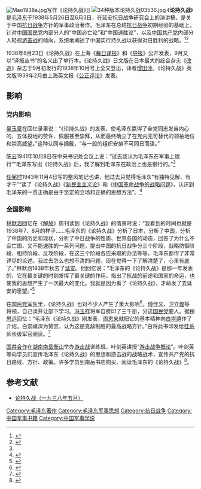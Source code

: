 [[File:Mao1938a.jpg|thumb]]写作《论持久战》]]
[[File:34种版本论持久战03536.jpg|thumb]]
《'''论持久战'''》是[[毛泽东|毛泽东]]于1938年5月26日至6月3日，在延安抗日战争研究会上的演讲稿，是关于中国[[抗日战争|抗日战争]]方针的军事政治著作。毛泽东在总结[[抗日战争|抗日战争]]初期经验的基础上，针对[[中国国民党|中国国民党]]内部分人的“中国必亡论”和“中国速胜论”，以及[[中国共产党|中国共产党]]内部分人轻视[[游击战|游击战]]的倾向，系统地阐述了中国实行持久战以获得对日胜利的战略。<ref>{{cite book zh|author=[[毛泽东|毛泽东]]|title=“论持久战”|series=[[毛泽东选集|毛泽东选集]](第二卷)|publisher=人民出版社|year=1991年|edition=第2版|pages=第404-438页}}</ref><ref>{{Cite web |url=http://www.china.org.cn/china/2015-11/16/content_37451161.htm |title=存档副本 |access-date=2021-01-05 |archive-date=2021-01-07 |archive-url=https://web.archive.org/web/20210107000740/http://www.china.org.cn/china/2015-11/16/content_37451161.htm |dead-url=no }}</ref>

1938年8月23日《论持久战》在上海《[[每日译报|每日译报]]》和《[[导报|导报]]》公开发表，9月又以“译报丛书”的名义出了单行本。《论持久战》日文版在日本最大的综合杂志《[[改造|改造]]》杂志于9月初发行的1938年10月号上全文登出，译者[[增田涉|增田涉]]。《论持久战》英文版1939年2月由上海英文报《[[公正评论|公正评论]]》发表。
==影响==
===党内影响===
[[吴玉章|吴玉章]]在回忆录里说：“《论持久战》的发表，使毛泽东赢得了全党同志发自内心的、五体投地的赞许、佩服甚至崇拜，从而最终确立了在党内无可替代的领袖地位和崇高威望。”这种认同与拥戴，“与一般的组织安排不可同日而语。”

[[陈云|陈云]]1941年10月8日在中央书记处会议上说：“过去我认为毛泽东在军事上很行”“毛泽东写出《论持久战》后，我了解到毛泽东在政治上也是很行的。”<ref name="dushu"/>

[[任弼时|任弼时]]1943年11月4日写的整风笔记也讲，他过去只觉得毛泽东“有独特见解、有才干”“读了《论持久战》《[[新民主主义论|新民主主义论]]》和《[[中国革命战争的战略问题|中国革命战争的战略问题]]》，认识到毛泽东的一贯正确是由于坚定的立场和正确的思想方法”。<ref name="dushu">{{Cite web |url=http://dangshi.people.com.cn/n/2015/0908/c85037-27554297.html |title=陈晋：“毛泽东与他生命中的‘二十七个书目’”，来源：人民网－人民日报，2015年09月08日 |access-date=2021年1月30日 |archive-date=2018年11月7日 |archive-url=https://web.archive.org/web/20181107073703/http://dangshi.people.com.cn/n/2015/0908/c85037-27554297.html |dead-url=no }}</ref>

===全国影响===
[[林默涵|林默涵]]回忆在《[[解放日报|解放]]》周刊读到《论持久战》的情景时说：“我看到的时间也就是1938年7、8月的样子……毛泽东的《论持久战》分析了日本，分析了中国，分析了中国的历史和现状，分析了中日战争的性质、世界各国的动态，回答了为什么不会亡国、又不能速胜的一系列问题，提出中国的抗日战争分三个阶段，战略防御阶段、相持阶段、反攻阶段，在这三个阶段各应采取的办法等等，毛泽东都作了非常详尽的论述。我过去怎么也想不清的问题，现在觉得一下了解清楚了，心里有底了。”林默涵1938年秋去了[[延安市|延安]]。他回忆说：“毛泽东的《论持久战》是那一年发表的，它在最关键的时刻发挥了最关键的作用，指出了抗战的前途和国家的命运，也使我的思想产生了一次最大的变化。我就是因为看了《论持久战》，才萌发了去延安的愿望。”<ref>{{Cite web|title=毛泽东的《论持久战》的影响到底有多大？_游击战|url=https://www.sohu.com/a/www.sohu.com/a/381104173_100127420|access-date=2021-11-30|work=www.sohu.com|language=en}}</ref>

在[[国民党军队|国民党军队]]里，《论持久战》也对不少人产生了重大影响<ref>{{Cite web|title=《论持久战》展现毛泽东雄才伟略|url=http://m.ahjjjc.gov.cn/p/94759.html|access-date=2021-11-30|work=m.ahjjjc.gov.cn}}</ref>。[[傅作义|傅作义]]、[[卫立煌|卫立煌]]等将领，自己读并让部下学习。[[冯玉祥|冯玉祥]]将军自费印了三千册，分送[[中國國民黨|国民党]]要人。据[[程思远|程思远]]回忆：“毛泽东《论持久战》刚发表，[[周恩来|周恩来]]就把它的基本精神向[[白崇禧|白崇禧]]作了介绍。白崇禧深为赞赏，认为这是克敌制胜的最高战略方针。”白将此书印发给[[桂系|桂系]]师长级军官阅读。<ref>{{Cite journal|title=书香溢校园 阅读润童年 ———多元解读阅读教学策略|url=http://dx.doi.org/10.36012/sde.v3i2.2945|last=张|first=燕|date=2021-02-28|journal=教育科学发展|issue=2|doi=10.36012/sde.v3i2.2945|volume=3|pages=78–79|issn=2661-4391}}</ref>

[[國共關係|国共合作]]在[[湖南省_(中華民國)|湖南]][[南岳衡山|南岳衡山]]举办[[游击战|游击战]]训练班，叶剑英讲授“[[游击战争概论|游击战争概论]]”。叶剑英等向学员们宣传毛泽东《论持久战》的思想和游击战的战略战术，宣传共产党的抗日路线、方针、政策。许多学员到南岳书店购买、阅读毛泽东的《论持久战》<ref>{{Cite web|title=《叶剑英传》第十六章辗转奔波为抗战,佚名-名著小说在线阅读-读书369|url=http://www.dushu369.com/mingrenzhuanji/HTML/78063.html|access-date=2021-11-30|work=www.dushu369.com}}</ref>。

== 参考文献 ==
{{Reflist}}
*[https://www.marxists.org/chinese/maozedong/marxist.org-chinese-mao-193805b.htm 论持久战（一九三八年五月）] {{Wayback|url=https://www.marxists.org/chinese/maozedong/marxist.org-chinese-mao-193805b.htm |date=20210418115703 }}

{{毛泽东}}
[[Category:毛泽东著作|Category:毛泽东著作]]
[[Category:毛泽东军事思想|Category:毛泽东军事思想]]
[[Category:抗日战争|Category:抗日战争]]
[[Category:中国军事书籍|Category:中国军事书籍]]
[[Category:中国军事学说|Category:中国军事学说]]